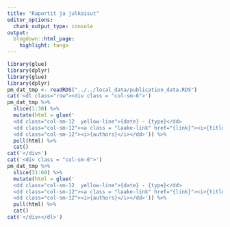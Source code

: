 ```yaml
---
title: "Raportit ja julkaisut"
editor_options: 
  chunk_output_type: console
output:
  blogdown::html_page:
    highlight: tango
---
```





```r
library(glue)
library(dplyr)
library(glue)
library(dplyr)
pm_dat_tmp <- readRDS("../../local_data/publication_data.RDS")
cat('<dl class="row"><div class = "col-sm-6">')
pm_dat_tmp %>% 
  slice(1:30) %>%
  mutate(html = glue('
  <dd class="col-sm-12  yellow-line">{date} - {type}</dd>
  <dd class="col-sm-12"><a class = "laake-link" href="{link}"><i>{title}</i><i class="bi-chevron-right"></i></a></dd>
  <dd class="col-sm-12"><i>{authors}</i></dd>')) %>% 
  pull(html) %>% 
  cat()
cat('</div>')
cat('<div class = "col-sm-6">')
pm_dat_tmp %>% 
  slice(31:60) %>%
  mutate(html = glue('
  <dd class="col-sm-12  yellow-line">{date} - {type}</dd>
  <dd class="col-sm-12"><a class = "laake-link" href="{link}"><i>{title}</i><i class="bi-chevron-right"></i></a></dd>
  <dd class="col-sm-12"><i>{authors}</i></dd>')) %>% 
  pull(html) %>% 
  cat()
cat('</div></dl>')
```

